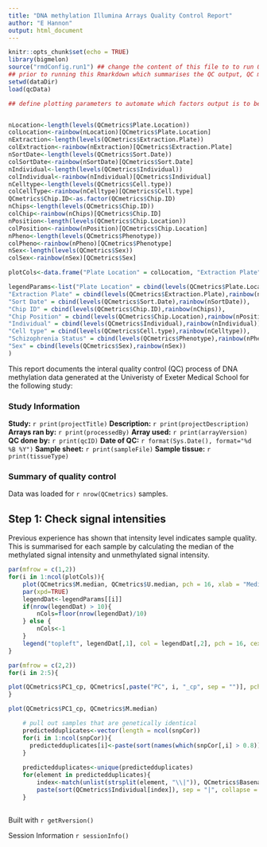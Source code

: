 ```yaml
---
title: "DNA methylation Illumina Arrays Quality Control Report"
author: "E Hannon"
output: html_document
---
```


```r
knitr::opts_chunk$set(echo = TRUE)
library(bigmelon)
source("rmdConfig.run1") ## change the content of this file to to run QC on different set of data
## prior to running this Rmarkdown which summarises the QC output, QC metrics must have been generated
setwd(dataDir) 
load(qcData)

```

```r
## define plotting parameters to automate which factors output is to be coloured by


nLocation<-length(levels(QCmetrics$Plate.Location))
colLocation<-rainbow(nLocation)[QCmetrics$Plate.Location]
nExtraction<-length(levels(QCmetrics$Extraction.Plate))
colExtraction<-rainbow(nExtraction)[QCmetrics$Extraction.Plate]
nSortDate<-length(levels(QCmetrics$Sort.Date))
colSortDate<-rainbow(nSortDate)[QCmetrics$Sort.Date]
nIndividual<-length(levels(QCmetrics$Individual))
colIndividual<-rainbow(nIndividual)[QCmetrics$Individual]
nCelltype<-length(levels(QCmetrics$Cell.type))
colCellType<-rainbow(nCelltype)[QCmetrics$Cell.type]
QCmetrics$Chip.ID<-as.factor(QCmetrics$Chip.ID)
nChips<-length(levels(QCmetrics$Chip.ID))
colChip<-rainbow(nChips)[QCmetrics$Chip.ID]
nPosition<-length(levels(QCmetrics$Chip.Location))
colPosition<-rainbow(nPosition)[QCmetrics$Chip.Location]
nPheno<-length(levels(QCmetrics$Phenotype))
colPheno<-rainbow(nPheno)[QCmetrics$Phenotype]
nSex<-length(levels(QCmetrics$Sex))
colSex<-rainbow(nSex)[QCmetrics$Sex]

plotCols<-data.frame("Plate Location" = colLocation, "Extraction Plate" = colExtraction, "Sort Date" = colSortDate, "Chip ID" = colChip, "Chip Position" = colPosition, "Individual" = colIndividual, "Cell type" = colCellType, "Schizophrenia Status" = colPheno, "Sex" = colSex, stringsAsFactors = FALSE)

legendParams<-list("Plate Location" = cbind(levels(QCmetrics$Plate.Location),rainbow(nLocation)),
"Extraction Plate" = cbind(levels(QCmetrics$Extraction.Plate),rainbow(nExtraction)), 
"Sort Date" = cbind(levels(QCmetrics$Sort.Date),rainbow(nSortDate)), 
"Chip ID" = cbind(levels(QCmetrics$Chip.ID),rainbow(nChips)), 
"Chip Position" = cbind(levels(QCmetrics$Chip.Location),rainbow(nPosition)), 
"Individual" = cbind(levels(QCmetrics$Individual),rainbow(nIndividual)), 
"Cell type" = cbind(levels(QCmetrics$Cell.type),rainbow(nCelltype)), 
"Schizophrenia Status" = cbind(levels(QCmetrics$Phenotype),rainbow(nPheno)), 
"Sex" = cbind(levels(QCmetrics$Sex),rainbow(nSex))
)


```


This report documents the interal quality control (QC) process of DNA methylation data generated at the Univeristy of Exeter Medical School for the following study:

### Study Information
**Study:** `r print(projectTitle)`
**Description:** `r print(projectDescription)` 
**Arrays ran by:** `r print(processedBy)`
**Array used:** `r print(arrayVersion)`
**QC done by:** `r print(qcID)`
**Date of QC:** `r format(Sys.Date(), format="%d %B %Y")`
**Sample sheet:** `r print(sampleFile)`
**Sample tissue:** `r print(tissueType)` 

 
### Summary of quality control


Data was loaded for `r nrow(QCmetrics)` samples. 

## Step 1: Check signal intensities
Previous experience has shown that intensity level indicates sample quality. This is summarised for each sample by calculating the median of the methylated signal intensity and unmethylated signal intensity.

```r
par(mfrow = c(1,2))
for(i in 1:ncol(plotCols)){
	plot(QCmetrics$M.median, QCmetrics$U.median, pch = 16, xlab = "Median M intensity", ylab = "Median U intensity", main=paste("Coloured by", colnames(plotCols)[i]), col = plotCols[,i])
	par(xpd=TRUE)
	legendDat<-legendParams[[i]]
	if(nrow(legendDat) > 10){
		nCols=floor(nrow(legendDat)/10)
	} else {
		nCols<-1
	}
	legend("topleft", legendDat[,1], col = legendDat[,2], pch = 16, cex=0.75, ncol = nCols)
}
```

```r
par(mfrow = c(2,2))
for(i in 2:5){

plot(QCmetrics$PC1_cp, QCmetrics[,paste("PC", i, "_cp", sep = "")], pch = 16)
}

plot(QCmetrics$PC1_cp, QCmetrics$M.median)
```


```r
	# pull out samples that are genetically identical
	predictedduplicates<-vector(length = ncol(snpCor))
	for(i in 1:ncol(snpCor)){
	  predictedduplicates[i]<-paste(sort(names(which(snpCor[,i] > 0.8))), sep = "|", collapse = "|")
	} 
	
	predictedduplicates<-unique(predictedduplicates)
	for(element in predictedduplicates){
		index<-match(unlist(strsplit(element, "\\|")), QCmetrics$Basename)
		paste(sort(QCmetrics$Individual[index]), sep = "|", collapse = "|")
	}
	
```

Built with
`r getRversion()`

Session Information
`r sessionInfo()`
